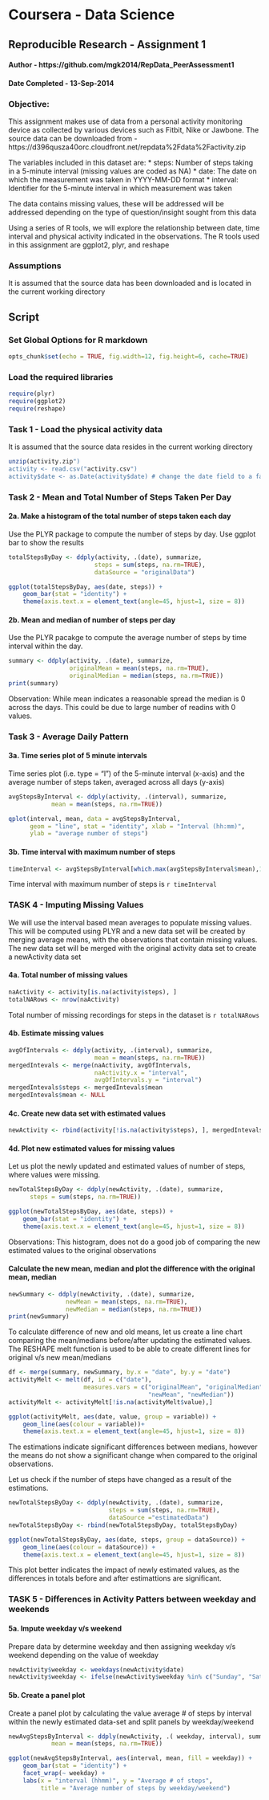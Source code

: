 # Coursera - Data Science
## Reproducible Research - Assignment 1
#### Author - https://github.com/mgk2014/RepData_PeerAssessment1 
#### Date Completed - 13-Sep-2014

### Objective: 
This assignment makes use of data from a personal activity monitoring device as collected by various devices such as Fitbit, Nike or Jawbone. The source data can be downloaded from - https://d396qusza40orc.cloudfront.net/repdata%2Fdata%2Factivity.zip

The variables included in this dataset are:
* steps: Number of steps taking in a 5-minute interval (missing values are coded as NA)
* date: The date on which the measurement was taken in YYYY-MM-DD format
* interval: Identifier for the 5-minute interval in which measurement was taken

The data contains missing values, these will be addressed will be addressed depending on the type of question/insight sought from this data

Using a series of R tools, we will explore the relationship between date, time interval and physical activity indicated in the observations. The R tools used in this assignment are ggplot2, plyr, and reshape

### Assumptions
It is assumed that the source data has been downloaded and is located in the current working directory

## Script

### Set Global Options for R markdown
```r
opts_chunk$set(echo = TRUE, fig.width=12, fig.height=6, cache=TRUE)
```

### Load the required libraries

```r
require(plyr)
require(ggplot2)
require(reshape)

```

### Task 1 - Load the physical activity data
It is assumed that the source data resides in the current working directory
```r
unzip(activity.zip")
activity <- read.csv("activity.csv")
activity$date <- as.Date(activity$date) # change the date field to a factor variable
```

### Task 2 - Mean and Total Number of Steps Taken Per Day

#### 2a. Make a histogram of the total number of steps taken each day

Use the PLYR package to compute the number of steps by day. Use ggplot bar to show the results

```r
totalStepsByDay <- ddply(activity, .(date), summarize, 
                        steps = sum(steps, na.rm=TRUE),
                        dataSource = "originalData")

ggplot(totalStepsByDay, aes(date, steps)) + 
    geom_bar(stat = "identity") + 
    theme(axis.text.x = element_text(angle=45, hjust=1, size = 8))
```

#### 2b. Mean and median of number of steps per day

Use the PLYR pacakge to compute the average number of steps by time interval within the day. 

```r
summary <- ddply(activity, .(date), summarize, 
                 originalMean = mean(steps, na.rm=TRUE), 
                 originalMedian = median(steps, na.rm=TRUE))
print(summary)
```

Observation: While mean indicates a reasonable spread the median is 0 across the days. This could be due to large number of readins with 0 values.

### Task 3 - Average Daily Pattern

#### 3a. Time series plot of 5 minute intervals

Time series plot (i.e. type = "l") of the 5-minute interval (x-axis) and the average number of steps taken, averaged across all days (y-axis)

```r
avgStepsByInterval <- ddply(activity, .(interval), summarize, 
            mean = mean(steps, na.rm=TRUE))

qplot(interval, mean, data = avgStepsByInterval, 
      geom = "line", stat = "identity", xlab = "Interval (hh:mm)", 
      ylab = "average number of steps")
```

#### 3b. Time interval with maximum number of steps

```r
timeInterval <- avgStepsByInterval[which.max(avgStepsByInterval$mean),1]
```
Time interval with maximum number of steps is `r timeInterval`

### TASK 4 - Imputing Missing Values

We will use the interval based mean averages to populate missing values. This will be computed using PLYR and a new data set will be created by merging average means, with the observations that contain missing values. The new data set will be merged with the original activity data set to create a newActivity data set

#### 4a. Total number of missing values

```r
naActivity <- activity[is.na(activity$steps), ]
totalNARows <- nrow(naActivity)
```
Total number of missing recordings for steps in the dataset is `r totalNARows`

#### 4b. Estimate missing values

```r
avgOfIntervals <- ddply(activity, .(interval), summarize, 
                        mean = mean(steps, na.rm=TRUE))
mergedIntevals <- merge(naActivity, avgOfIntervals, 
                        naActivity.x = "interval",
                        avgOfIntervals.y = "interval")
mergedIntevals$steps <- mergedIntevals$mean
mergedIntevals$mean <- NULL
```

#### 4c. Create new data set with estimated values
```r
newActivity <- rbind(activity[!is.na(activity$steps), ], mergedIntevals )
```

#### 4d. Plot new estimated values for missing values
Let us plot the newly updated and estimated values of number of steps, where values were missing.
```r
newTotalStepsByDay <- ddply(newActivity, .(date), summarize, 
      steps = sum(steps, na.rm=TRUE))

ggplot(newTotalStepsByDay, aes(date, steps)) + 
    geom_bar(stat = "identity") + 
    theme(axis.text.x = element_text(angle=45, hjust=1, size = 8))
```

Observations: This histogram, does not do a good job of comparing the new estimated values to the original observations

#### Calculate the new mean, median and plot the difference with the original mean, median
```r
newSummary <- ddply(newActivity, .(date), summarize, 
                newMean = mean(steps, na.rm=TRUE), 
                newMedian = median(steps, na.rm=TRUE))
print(newSummary)
```

To calculate difference of new and old means, let us create a line chart comparing the mean/medians before/after updating the estimated values. The RESHAPE melt function is used to be able to create different lines for original v/s new mean/medians

```r
df <- merge(summary, newSummary, by.x = "date", by.y = "date")
activityMelt <- melt(df, id = c("date"), 
                     measures.vars = c("originalMean", "originalMedian", 
                                       "newMean", "newMedian"))
activityMelt <- activityMelt[!is.na(activityMelt$value),]

ggplot(activityMelt, aes(date, value, group = variable)) +
    geom_line(aes(colour = variable))+
    theme(axis.text.x = element_text(angle=45, hjust=1, size = 8))

```

The estimations indicate significant differences between medians, however the means do not show a significant change when compared to the original observations.

Let us check if the number of steps have changed as a result of the estimations.

```r
newTotalStepsByDay <- ddply(newActivity, .(date), summarize, 
                            steps = sum(steps, na.rm=TRUE), 
                            dataSource ="estimatedData")
newTotalStepsByDay <- rbind(newTotalStepsByDay, totalStepsByDay)

ggplot(newTotalStepsByDay, aes(date, steps, group = dataSource)) +
    geom_line(aes(colour = dataSource)) + 
    theme(axis.text.x = element_text(angle=45, hjust=1, size = 8))


```

This plot better indicates the impact of newly estimated values, as the differences in totals before and after estimattions are significant.

### TASK 5 - Differences in Activity Patters between weekday and weekends

#### 5a. Impute weekday v/s weekend

Prepare data by determine weekday and then assigning weekday v/s weekend depending on the value of weekday

```r
newActivity$weekday <- weekdays(newActivity$date)
newActivity$weekday <- ifelse(newActivity$weekday %in% c("Sunday", "Saturday"), "Weekend", "Weekday")
```

#### 5b. Create a panel plot

Create a panel plot by calculating the value average # of steps by interval within the newly estimated data-set and split panels by weekday/weekend

```r
newAvgStepsByInterval <- ddply(newActivity, .( weekday, interval), summarize, 
            mean = mean(steps, na.rm=TRUE))

ggplot(newAvgStepsByInterval, aes(interval, mean, fill = weekday)) +
    geom_bar(stat = "identity") +
    facet_wrap(~ weekday) + 
    labs(x = "interval (hhmm)", y = "Average # of steps",
         title = "Average number of steps by weekday/weekend")

```

